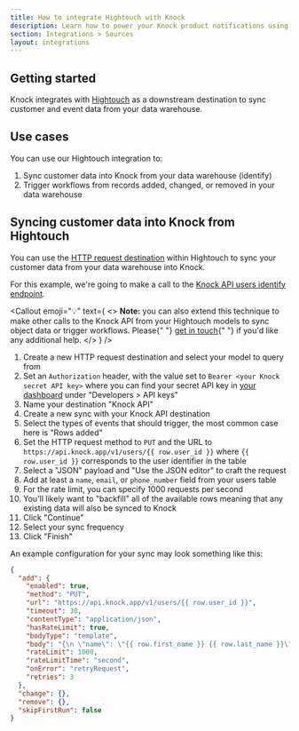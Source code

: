 ```yaml
---
title: How to integrate Hightouch with Knock
description: Learn how to power your Knock product notifications using synced data from your data warehouse using Hightouch.
section: Integrations > Sources
layout: integrations
---
```


## Getting started

Knock integrates with [Hightouch](https://hightouch.com) as a downstream destination to sync customer and event data from your data warehouse.

## Use cases

You can use our Hightouch integration to:

1. Sync customer data into Knock from your data warehouse (identify)
2. Trigger workflows from records added, changed, or removed in your data warehouse

## Syncing customer data into Knock from Hightouch

You can use the [HTTP request destination](https://hightouch.com/docs/destinations/http-request) within Hightouch to sync your customer data from your data warehouse into Knock.

For this example, we're going to make a call to the [Knock API users identify endpoint](/reference#identify-user).

<Callout
  emoji="💡"
  text={
    <>
      <strong>Note:</strong> you can also extend this technique to make other
      calls to the Knock API from your Hightouch models to sync object data or
      trigger workflows. Please{" "}
      <a href="mailto:support@knock.app?subject=Hightouch help">get in touch</a>{" "}
      if you'd like any additional help.
    </>
  }
/>

1. Create a new HTTP request destination and select your model to query from
2. Set an `Authorization` header, with the value set to `Bearer <your Knock secret API key>` where you can find your secret API key in [your dashboard](https://dashboard.knock.app) under "Developers > API keys"
3. Name your destination "Knock API"
4. Create a new sync with your Knock API destination
5. Select the types of events that should trigger, the most common case here is "Rows added"
6. Set the HTTP request method to `PUT` and the URL to `https://api.knock.app/v1/users/{{ row.user_id }}` where `{{ row.user_id }}` corresponds to the user identifier in the table
7. Select a "JSON" payload and "Use the JSON editor" to craft the request
8. Add at least a `name`, `email`, or `phone_number` field from your users table
9. For the rate limit, you can specify 1000 requests per second
10. You'll likely want to "backfill" all of the available rows meaning that any existing data will also be synced to Knock
11. Click "Continue"
12. Select your sync frequency
13. Click "Finish"

An example configuration for your sync may look something like this:

```json title="Example sync configuration"
{
  "add": {
    "enabled": true,
    "method": "PUT",
    "url": "https://api.knock.app/v1/users/{{ row.user_id }}",
    "timeout": 30,
    "contentType": "application/json",
    "hasRateLimit": true,
    "bodyType": "template",
    "body": "{\n \"name\": \"{{ row.first_name }} {{ row.last_name }}\",\n \"email\": \"{{ row.email_address }}\",\n \"phone_number\": \"{{ row.phone_number }}\"\n}",
    "rateLimit": 1000,
    "rateLimitTime": "second",
    "onError": "retryRequest",
    "retries": 3
  },
  "change": {},
  "remove": {},
  "skipFirstRun": false
}
```
